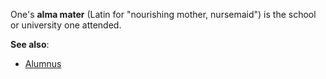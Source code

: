 One's '''alma mater''' (Latin for "nourishing mother, nursemaid") is the school or university one attended.

'''See also''':

* [[Alumnus]]